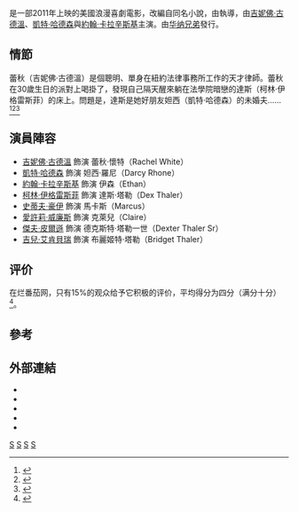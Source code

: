 {{noteTA
|T=zh-hans:大婚告急;zh-hk:婚前借愛;zh-tw:結婚友沒友;
|G1=Show
|G2=Movie
|1=zh-hans:大婚告急;zh-hk:婚前借愛;zh-tw:結婚友沒友;
}}
{{Infobox film
| name           = 結婚友沒友
| original_name  = ''Something Borrowed''
| image          = Something borrowed poster.jpg
| caption        = Theatrical release poster
| director       = {{link-en|路克·格林菲|Luke Greenfield}}
| producer       = [[希拉里·斯旺克|希拉里·斯旺克]]<br />莫莉·米克勒·史密斯<br />[[布羅德里克·約翰森|布羅德里克·約翰森]]<br />{{link-en|安德魯·科索夫|Andrew Kosove}}<br />亞倫·魯賓<br />潘蜜拉·施恩·莫菲
| screenplay     = 珍妮·史奈德·伍曼
| based on       = {{link-en|艾蜜莉·吉芬|Emily Giffin}}《[[結婚友沒友_(小說)|結婚友沒友]]》
| starring       = {{unbulleted list|[[凱特·哈德森|凱特·哈德森]]|[[吉妮佛·古德溫|吉妮佛·古德溫]]|[[約翰·卡拉辛斯基|約翰·卡拉辛斯基]]|[[柯林·伊格雷斯菲|柯林·伊格雷斯菲]]|{{link-en|史蒂夫·豪伊|Steve Howey (actor)}}}}
| music          = {{link-en|艾力克斯·伍爾曼|Alex Wurman}}
| cinematography = 查爾斯·明斯基
| editing        = 約翰·艾克斯萊德
| studio         = [[愛爾康娛樂|愛爾康娛樂]]
| distributor    = [[华纳兄弟|华纳兄弟]]
| released       = {{unbulleted list|{{flagicon|USA}}{{start date|2011|5|6}}|{{flagicon|TWN}}{{start date|2011|6|3}}}}
| runtime        = 
| country        = {{美國電影產地}}
| language       = 英语
| budget         = 3,500萬美元
| tw_name        = 結婚友沒友
| cn_name        = 大婚告急
| hk_name        = 婚前借愛
}}

{{作品名稱|name=''Something Borrowed''|hk=婚前借愛|tw=結婚友沒友|cn=大婚告急}}是一部2011年上映的美國浪漫喜劇電影，改編自{{link-en|艾蜜莉·吉芬|Emily Giffin}}同名小說，由{{link-en|路克·格林菲|Luke Greenfield}}執導，由[[吉妮佛·古德溫|吉妮佛·古德溫]]、[[凱特·哈德森|凱特·哈德森]]與[[約翰·卡拉辛斯基|約翰·卡拉辛斯基]]主演。由[[华纳兄弟|华纳兄弟]]發行。

== 情節 ==
蕾秋（吉妮佛·古德溫）是個聰明、單身在紐約法律事務所工作的天才律師。蕾秋在30歲生日的派對上喝掛了，發現自己隔天醒來躺在法學院暗戀的達斯（柯林·伊格雷斯菲）的床上。問題是，達斯是她好朋友妲西（凱特·哈德森）的未婚夫……<ref>{{cite web|url=http://www.movieinsider.com/m4544/something-borrowed/|title=Movie Insider - Something Borrowed|accessdate=January 9, 2011|archive-date=2017-06-01|archive-url=https://web.archive.org/web/20170601161314/https://www.movieinsider.com/m4544/something-borrowed|dead-url=no}}</ref><ref>{{Cite web |url=http://hollywoodcrush.mtv.com/2011/03/03/new-something-borrowed-trailer/ |title=存档副本 |access-date=2011-04-29 |archive-date=2015-10-11 |archive-url=https://web.archive.org/web/20151011164725/http://hollywoodcrush.mtv.com/2011/03/03/new-something-borrowed-trailer/ |dead-url=no }}</ref><ref>{{cite web |url=http://thecelebritycafe.com/reviews/something-borrowed-emily-giffin-03-01-2011 |title=存档副本 |accessdate=2011-04-29 |deadurl=yes |archiveurl=https://web.archive.org/web/20110716225145/http://thecelebritycafe.com/reviews/something-borrowed-emily-giffin-03-01-2011 |archivedate=2011-07-16 }}</ref>

== 演員陣容 ==
* [[吉妮佛·古德溫|吉妮佛·古德溫]] 飾演 蕾秋·懷特（Rachel White）
* [[凱特·哈德森|凱特·哈德森]] 飾演 妲西·羅尼（Darcy Rhone）
* [[約翰·卡拉辛斯基|約翰·卡拉辛斯基]] 飾演 伊森（Ethan）
* [[柯林·伊格雷斯菲|柯林·伊格雷斯菲]] 飾演 達斯·塔勒（Dex Thaler）
* [[史蒂夫·豪伊|史蒂夫·豪伊]] 飾演 馬卡斯（Marcus）
* [[愛許莉·威廉斯|愛許莉·威廉斯]] 飾演 克萊兒（Claire）
* [[傑夫·皮爾遜|傑夫·皮爾遜]] 飾演 德克斯特·塔勒一世（Dexter Thaler Sr）
* [[吉兒·艾肯貝瑞|吉兒·艾肯貝瑞]] 飾演 布麗姬特·塔勒（Bridget Thaler）

== 评价 ==
在烂番茄网，只有15%的观众给予它积极的评价，平均得分为四分（满分十分）<ref>{{Cite web |url=http://www.rottentomatoes.com/m/something_borrowed/ |title=存档副本 |access-date=2011-05-12 |archive-date=2014-02-13 |archive-url=https://web.archive.org/web/20140213205619/http://www.rottentomatoes.com/m/something_borrowed/ |dead-url=no }}</ref>。

== 參考 ==
{{Reflist}}

== 外部連結 ==
* {{IMDb title|0491152|Something Borrowed}}
* {{amg movie|517239|Something Borrowed}}
* {{Mojo title|somethingborrowed|Something Borrowed}}
* {{rotten-tomatoes|something_borrowed_2011|Something Borrowed}}
* {{metacritic film|something-borrowed|Something Borrowed}}

{{DEFAULTSORT:Something Borrowed}}
[[Category:美国爱情片|S]]
[[Category:小說改編電影|S]]
[[Category:华纳兄弟电影|S]]
[[Category:2011年美國電影作品|S]]